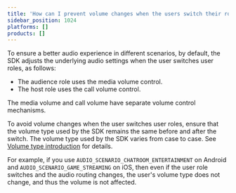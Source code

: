 ```yaml
---
title: 'How can I prevent volume changes when the users switch their roles in an interactive live streaming channel?'
sidebar_position: 1024
platforms: []
products: []
---
```



To ensure a better audio experience in different scenarios, by default, the SDK adjusts the underlying audio settings when the user switches user roles, as follows:

- The audience role uses the media volume control.
- The host role uses the call volume control.

The media volume and call volume have separate volume control mechanisms.

To avoid volume changes when the user switches user roles, ensure that the volume type used by the SDK remains the same before and after the switch. The volume type used by the SDK varies from case to case. See [Volume type introduction](../integration-issues/system_volume/#volume-type-introduction) for details.

For example, if you use `AUDIO_SCENARIO_CHATROOM_ENTERTAINMENT` on Android and `AUDIO_SCENARIO_GAME_STREAMING` on iOS, then even if the user role switches and the audio routing changes, the user's volume type does not change, and thus the volume is not affected.
